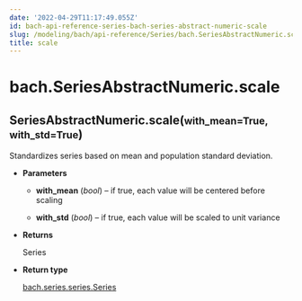 ```yaml
---
date: '2022-04-29T11:17:49.055Z'
id: bach-api-reference-series-bach-series-abstract-numeric-scale
slug: /modeling/bach/api-reference/Series/bach.SeriesAbstractNumeric.scale/
title: scale
---
```


# bach.SeriesAbstractNumeric.scale

<div class="method">
<h2 class="signature-class"><span class="additional-name">SeriesAbstractNumeric.</span><span class="name">scale(</span><small class="parameter-list"><span class="parameter" id="with_mean">with_mean=True</span>, <span class="parameter" id="with_std">with_std=True</span></small>)</h2>


<div class="content">

Standardizes series based on mean and population standard deviation.


* **Parameters**

    
    * **with_mean** (*bool*) – if true, each value will be centered before scaling


    * **with_std** (*bool*) – if true, each value will be scaled to unit variance



* **Returns**

    Series



* **Return type**

    [bach.series.series.Series](/docs/modeling/bach/api-reference/Series/bach.Series/#bach.Series)



</div>

</div>
